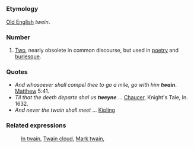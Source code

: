 =={{En}}==
===Etymology===
[[Old English]] ''twein''.

===Number===
# [[Two]], nearly obsolete in common discourse, but used in [[poetry]] and [[burlesque]].

===Quotes===
* ''And whosoever shall compel thee to go a mile, go with him '''twain'''''. [[Matthew]] 5:41.
* ''Til that the deeth departe shal us '''tweyne''''' ... [[Chaucer]], Knight's Tale, ln. 1632.  
* ''And never the twain shall meet'' ... [[Kipling]]


===Related expressions===
: [[In twain]], [[Twain cloud]], [[Mark twain]],